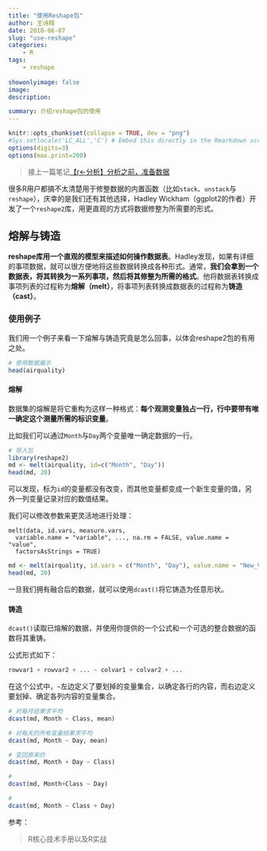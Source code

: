 ```yaml
---
title: "使用Reshape包"
author: 王诗翔
date: 2018-06-07
slug: "use-reshape"
categories: 
    - R
tags:
    - reshape
    
showonlyimage: false
image: 
description: 

summary: 介绍reshape包的使用
---
```



```r
knitr::opts_chunk$set(collapse = TRUE, dev = "png")
#Sys.setlocale('LC_ALL','C') # Embed this directly in the Rmarkdown script that contains the Chinese character comment
options(digits=3)
options(max.print=200)
```

> 接上一篇笔记[【r<-分析】分析之前，准备数据](https://www.jianshu.com/p/dee2cc9730b1) 

很多R用户都搞不太清楚用于修整数据的内置函数（比如`stack`、`unstack`与`reshape`），庆幸的是我们还有其他选择，Hadley Wickham（ggplot2的作者）开发了一个`reshape2`库，用更直观的方式将数据修整为所需要的形式。

## 熔解与铸造

**reshape库用一个直观的模型来描述如何操作数据表**。Hadley发现，如果有详细的事项数据，就可以很方便地将这些数据转换成各种形式。通常，**我们会拿到一个数据表，将其转换为一系列事项，然后将其修整为所需的格式**。他将数据表转换成事项列表的过程称为**熔解（melt）**，将事项列表转换成数据表的过程称为**铸造（cast）**。

### 使用例子

我们用一个例子来看一下熔解与铸造究竟是怎么回事，以体会reshape2包的有用之处。

```r
# 使用数据展示
head(airquality)
```

#### 熔解

数据集的熔解是将它重构为这样一种格式：**每个观测变量独占一行，行中要带有唯一确定这个测量所需的标识变量**。

比如我们可以通过`Month`与`Day`两个变量唯一确定数据的一行。

```r
# 导入包
library(reshape2)
md <- melt(airquality, id=c("Month", "Day"))
head(md, 20)
```


可以发现，标为`id`的变量都没有改变，而其他变量都变成一个新生变量的值，另外一列变量记录对应的数值结果。


我们可以修改参数来更灵活地进行处理：

```
melt(data, id.vars, measure.vars,
  variable.name = "variable", ..., na.rm = FALSE, value.name = "value",
  factorsAsStrings = TRUE)
```

```r
md <- melt(airquality, id.vars = c("Month", "Day"), value.name = "New_Value", variable.name = "Class")
head(md, 20)
```

一旦我们拥有融合后的数据，就可以使用`dcast()`将它铸造为任意形状。

#### 铸造

`dcast()`读取已熔解的数据，并使用你提供的一个公式和一个可选的整合数据的函数将其重铸。

公式形式如下：

```r
rowvar1 + rowvar2 + ... ~ colvar1 + colvar2 + ...
```

在这个公式中，`~`左边定义了要划掉的变量集合，以确定各行的内容，而右边定义要划掉、确定各列内容的变量集合。

```r
# 对每月结果求平均
dcast(md, Month ~ Class, mean)

# 对每天的所有变量结果求平均
dcast(md, Month ~ Day, mean)

# 变回原来的
dcast(md, Month + Day ~ Class)

#
dcast(md, Month+Class ~ Day)

# 
dcast(md, Month ~ Class + Day)
```


参考：

> R核心技术手册以及R实战